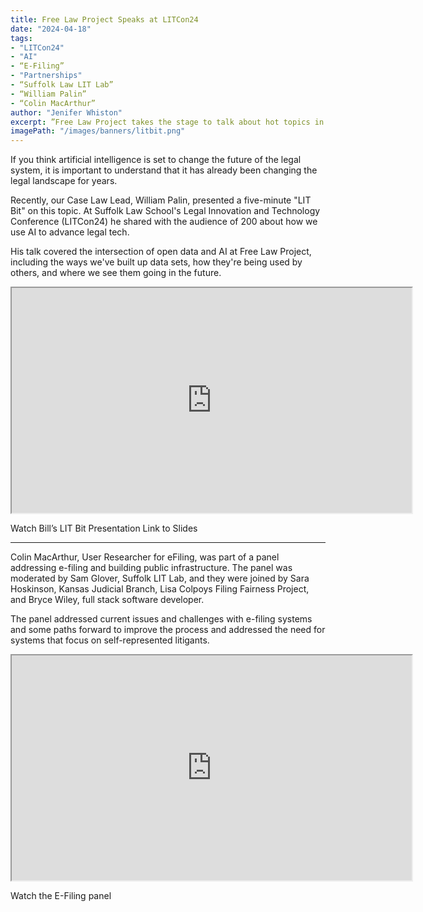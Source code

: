 ```yaml
---
title: Free Law Project Speaks at LITCon24
date: "2024-04-18"
tags:
- "LITCon24"
- "AI"
- “E-Filing”
- "Partnerships"
- “Suffolk Law LIT Lab”
- “William Palin”
- “Colin MacArthur”
author: "Jenifer Whiston"
excerpt: ”Free Law Project takes the stage to talk about hot topics in legal tech including using AI to improve access to legal materials and reimaging the digital infrastructure for court e-filing systems.”
imagePath: "/images/banners/litbit.png"
---
```


<p className="lead">If you think artificial intelligence is set to change the future of the legal system, it is important to understand that it has already been changing the legal landscape for years.</p>

Recently, our Case Law Lead, William Palin, presented a five-minute "LIT Bit" on this topic. At Suffolk Law School's Legal Innovation and Technology Conference (LITCon24) he shared with the audience of 200 about how we use AI to advance legal tech.

His talk covered the intersection of open data and AI at Free Law Project, including the ways we've built up data sets, how they're being used by others, and where we see them going in the future.

<p>
<iframe width="640" height="360" src="https://www.youtube.com/embed/EKf88kiE2jc?t=758" title="6 Rapid-fire Talks #LITCon2024" allowfullscreen></iframe>
</p>

<p>
  <PurpleButton href="https://www.youtube.com/live/EKf88kiE2jc?si=fhWZVXADKE4ZcHjF&t=758" size="lg">Watch Bill’s LIT Bit Presentation</PurpleButton>
  <PurpleButton href="https://docs.google.com/presentation/d/1u9qDC4xE6nca9hFyMXnr2bBDgqLgJuL6Dy1N358voG4/edit?usp=sharing" size="lg">Link to Slides</PurpleButton>
</p>

---

Colin MacArthur, User Researcher for eFiling, was part of a panel addressing e-filing and building public infrastructure. The panel was moderated by Sam Glover, Suffolk LIT Lab, and they were joined by Sara Hoskinson, Kansas Judicial Branch, Lisa Colpoys Filing Fairness Project, and Bryce Wiley, full stack software developer. 

The panel addressed current issues and challenges with e-filing systems and some paths forward to improve the process and addressed the need for systems that focus on self-represented litigants.

<p>
<iframe width="640" height="360" src="https://www.youtube.com/embed/uxC00CKFesQ" title="Keynote: AI in Practice; Panel: E-filing &amp; Public Infrastructure; Q&amp;A: In Conversation #LITCon2024" allowfullscreen></iframe>
</p>

<p>
  <PurpleButton href="https://www.youtube.com/live/uxC00CKFesQ?si=U1AIbtVWd4z-xvfg&t=2298" size="lg">Watch the E-Filing panel</PurpleButton>
</p>
